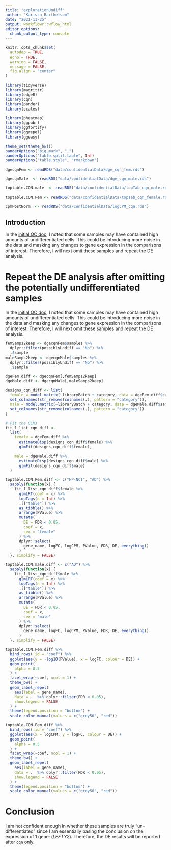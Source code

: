 ```yaml
---
title: "explorationUndiff"
author: "Karissa Barthelson"
date: "2021-11-25"
output: workflowr::wflow_html
editor_options:
  chunk_output_type: console
---
```


```r
knitr::opts_chunk$set(
  autodep = TRUE,
  echo = TRUE,
  warning = FALSE,
  message = FALSE,
  fig.align = "center"
)
```
```r
library(tidyverse)
library(magrittr)
library(edgeR)
library(cqn)
library(pander)
library(scales)

library(pheatmap)
library(ggpubr)
library(ggfortify)
library(ggrepel)
library(ggeasy)

theme_set(theme_bw())
panderOptions("big.mark", ",")
panderOptions("table.split.table", Inf)
panderOptions("table.style", "rmarkdown")
```

```r
dgecqnFem <- readRDS("data/confidentialData/dge_cqn_fem.rds")

dgecqnMale  <- readRDS("data/confidentialData/dge_cqn_male.rds")

toptable.CQN.male  <- readRDS("data/confidentialData/topTab_cqn_male.rds")

toptable.CQN.Fem <- readRDS("data/confidentialData/topTab_cqn_female.rds")

cpmPostNorm  <- readRDS("data/confidentialData/logCPM_cqn.rds")
```


## Introduction

In the [initial QC doc](first-analysis.html), I noted that some samples may have contained high amounts of undifferentiated cells. This could be introducing more noise in the data and masking any changes to gene expression in the comparisons of interest. Therefore, I will next omit these samples and repeat the DE analysis. 

# Repeat the DE analysis after omitting the potentially undifferentiated samples

In the [initial QC doc](first-analysis.html), I noted that some samples may have contained high amounts of undifferentiated cells. This could be introducing more noise in the data and masking any changes to gene expression in the comparisons of interest. Therefore, I will next omit these samples and repeat the DE analysis. 

```r
femSamps2keep <- dgecqnFem$samples %>% 
  dplyr::filter(possiblyUndiff == "No") %>% 
  .$sample
maleSamps2keep <- dgecqnMale$samples %>% 
  dplyr::filter(possiblyUndiff == "No") %>% 
  .$sample

dgeFem.diff <- dgecqnFem[,femSamps2keep]
dgeMale.diff <- dgecqnMale[,maleSamps2keep]
```

```r
designs_cqn_diff <- list(
  female = model.matrix(~libraryBatch + category, data = dgeFem.diff$samples) %>% 
  set_colnames(str_remove(colnames(.), pattern = "category")), 
  male = model.matrix(~libraryBatch + category, data = dgeMale.diff$samples) %>% 
  set_colnames(str_remove(colnames(.), pattern = "category"))
)

# Fit the GLMs 
fit_1_list_cqn_diff <- 
  list(
    female = dgeFem.diff %>% 
      estimateDisp(designs_cqn_diff$female) %>% 
      glmFit(designs_cqn_diff$female), 
    
    male = dgeMale.diff %>% 
      estimateDisp(designs_cqn_diff$male) %>% 
      glmFit(designs_cqn_diff$male)
  )

toptable.CQN.Fem.diff <- c("HP-NCI", "AD") %>% 
  sapply(function(x) {
    fit_1_list_cqn_diff$female %>% 
      glmLRT(coef = x) %>%
      topTags(n = Inf) %>%
      .[["table"]] %>%
      as_tibble() %>%
      arrange(PValue) %>%
      mutate(
        DE = FDR < 0.05, 
        coef = x, 
        sex = "female"
      ) %>% 
      dplyr::select(
        gene_name, logFC, logCPM, PValue, FDR, DE, everything()  
      )
  }, simplify = FALSE)

toptable.CQN.male.diff <- c("AD") %>% 
  sapply(function(x) {
    fit_1_list_cqn_diff$male %>% 
      glmLRT(coef = x) %>%
      topTags(n = Inf) %>%
      .[["table"]] %>%
      as_tibble() %>%
      arrange(PValue) %>%
      mutate(
        DE = FDR < 0.05, 
        coef = x, 
        sex = "male"
      ) %>% 
      dplyr::select(
        gene_name, logFC, logCPM, PValue, FDR, DE, everything()  
      )
  }, simplify = FALSE)

toptable.CQN.Fem.diff %>% 
  bind_rows(.id = "coef") %>% 
  ggplot(aes(y = -log10(PValue), x = logFC, colour = DE)) +
  geom_point(
    alpha = 0.5
  ) +
  facet_wrap(~coef, ncol = 1) +
  theme_bw() +
  geom_label_repel(
    aes(label = gene_name), 
    data = .  %>% dplyr::filter(FDR < 0.05), 
    show.legend = FALSE
  ) +
  theme(legend.position = "bottom") +
  scale_color_manual(values = c("grey50", "red"))

toptable.CQN.Fem.diff %>% 
  bind_rows(.id = "coef") %>% 
  ggplot(aes(x = logCPM, y = logFC, colour = DE)) +
  geom_point(
    alpha = 0.5
  ) +
  facet_wrap(~coef, ncol = 1) +
  theme_bw() +
  geom_label_repel(
    aes(label = gene_name), 
    data = .  %>% dplyr::filter(FDR < 0.05), 
    show.legend = FALSE
  ) +
  theme(legend.position = "bottom") +
  scale_color_manual(values = c("grey50", "red"))
```

# Conclusion 
I am not confident enough in whether these samples are truly "un-differentiated" since I am essentially basing the conclusion on the expression of 1 gene: (*LEFTY2*). Therefore, the DE results will be reported after `cqn` only.
